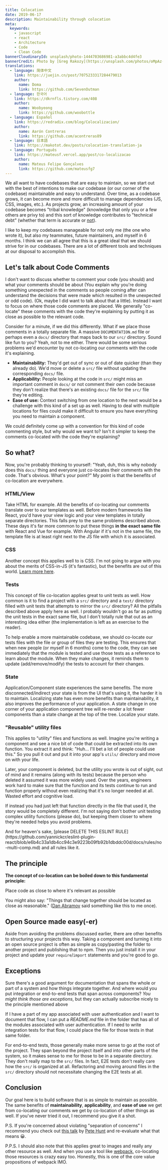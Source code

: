 ```yaml
---
title: Colocation
date: 2019-06-17
description: Maintainability through colocation
meta:
  keywords:
    - javascript
    - react
    - Architecture
    - Code
    - Clean Code
bannerCloudinaryId: unsplash/photo-1444703686981-a3abbc4d4fe3
bannerCredit: Photo by [Greg Rakozy](https://unsplash.com/photos/oMpAz-DN-9I)
translations:
  - language: 简体中文
    link: https://juejin.cn/post/7075233317284479013
    author:
      name: Doma
      link: https://github.com/SevenOutman
  - language: 한국어
    link: https://dkrnfls.tistory.com/408
    author:
      name: Woobyeong
      link: https://github.com/woobottle
  - language: Español
    link: https://redradix.com/blog/Colocalizacion/
    author:
      name: Aarón Contreras
      link: https://github.com/acontreras89
  - language: 日本語
    link: https://makotot.dev/posts/colocation-translation-ja
  - language: Português
    link: https://mateusf.vercel.app/post/co-localizacao
    author:
      name: Mateus Felipe Gonçalves
      link: https://github.com/mateusfg7
---
```


We all want to have codebases that are easy to maintain, so we start out with
the best of intentions to make our codebase (or our corner of the codebase)
maintainable and easy to understand. Over time, as a codebase grows, it can
become more and more difficult to manage dependencies (JS, CSS, images, etc.).
As projects grow, an increasing amount of your codebase becomes "tribal
knowledge" (knowledge that only you or a few others are privy to) and this sort
of knowledge contributes to "technical debt" (whether that term is accurate or
[not](https://twitter.com/ryanflorence/status/747983065738153985)).

I like to keep my codebases manageable for not only me (the one who wrote it),
but also my teammates, future maintainers, and myself in 6 months. I think we
can all agree that this is a great ideal that we should strive for in our
codebases. There are a lot of different tools and techniques at our disposal to
accomplish this.

## Let's talk about Code Comments

I don't want to discuss whether to comment your code (you should) and what your
comments should be about (You explain why you're doing something unexpected in
the comments so people coming after can understand the decisions that were made
which resulted in the unexpected or odd code). (Ok, maybe I did want to talk
about that a little). Instead I want to focus on where those code comments are
placed. We generally "co-locate" these comments with the code they're explaining
by putting it as close as possible to the relevant code.

Consider for a minute, if we did this differently. What if we place those
comments in a totally separate file. A massive `DOCUMENTATION.md` file or
perhaps even a `docs/` directory that maps back to our `src/` directory. Sound
like fun to you? Yeah, not to me either. There would be some serious problems
we'd encounter by not co-locating our comments with the code it's explaining.

- **Maintainability:** They'd get out of sync or out of date quicker (than they
  already do). We'd move or delete a `src/` file without updating the
  corresponding `docs/` file.
- **Applicability:** People looking at the code in `src/` might miss an
  important comment in `docs/` or not comment their own code because they don't
  realize that there's an existing `docs/` file for the `src/` file they're
  editing.
- **Ease of use:** Context switching from one location to the next would be a
  challenge with this kind of a set up as well. Having to deal with multiple
  locations for files could make it difficult to ensure you have everything you
  need to maintain a component.

We could definitely come up with a convention for this kind of code commenting
style, but why would we want to? Isn't it simpler to keep the comments
co-located with the code they're explaining?

## So what?

Now, you're probably thinking to yourself: "Yeah, duh, this is why nobody does
this `docs/` thing and everyone just co-locates their comments with the code.
That's obvious. What's your point?" My point is that the benefits of co-location
are everywhere.

### HTML/View

Take HTML for example. All the benefits of co-locating our comments translate
over to our templates as well. Before modern frameworks like React, you'd have
your view logic and your view templates in totally separate directories. This
falls prey to the same problems described above. These days it's far more common
to put these things **in the exact same file** with React and Vue for example.
With Angular if it's not in the same file, the template file is at least right
next to the JS file with which it is associated.

### CSS

Another concept this applies well to is CSS. I'm not going to argue with you
about the merits of CSS-in-JS (it's fantastic), but the benefits are out of this
world.
[Learn more here](https://medium.com/seek-blog/a-unified-styling-language-d0c208de2660).

### Tests

This concept of file co-location applies great to unit tests as well. How common
is it to find a project with a `src/` directory and a `test/` directory filled
with unit tests that attempts to mirror the `src/` directory? All the pitfalls
described above apply here as well. I probably wouldn't go as far as putting the
unit tests in the exact same file, but I don't totally rule that out as an
interesting idea either (the implementation is left as an exercise to the
reader).

To help enable a more maintainable codebase, we should co-locate our tests files
with the file or group of files they are testing. This ensures that when new
people (or myself in 6 months) come to the code, they can see immediately that
the module is tested and use those tests as a reference to learn about the
module. When they make changes, it reminds them to update (add/remove/modify)
the tests to account for their changes.

### State

Application/Component state experiences the same benefits. The more
disconnected/indirect your state is from the UI that's using it, the harder it
is to maintain. Localizing state has even more benefits than maintainability, it
also improves the performance of your application. A state change in one corner
of your application component tree will re-render a lot fewer components than a
state change at the top of the tree. Localize your state.

### "Reusable" utility files

This applies to "utility" files and functions as well. Imagine you're writing a
component and see a nice bit of code that could be extracted into its own
function. You extract it and think: "Huh... I'll bet a lot of people could use
this." So you pull it out and put it into your app's `utils/` directory and move
on with your life.

Later, your component is deleted, but the utility you wrote is out of sight, out
of mind and it remains (along with its tests) because the person who deleted it
assumed it was more widely used. Over the years, engineers work hard to make
sure that the function and its tests continue to run and function properly
without even realizing that it's no longer needed at all. Wasted effort and
cognitive load.

If instead you had just left that function directly in the file that used it,
the story would be completely different. I'm not saying don't bother unit
testing complex utility functions (please do), but keeping them closer to where
they're needed helps you avoid problems.

<callout-warning class="aside">
  And for heaven's sake, [please DELETE THIS ESLINT
  RULE](https://github.com/yannickcr/eslint-plugin-react/blob/e6b4c33a1db4cc94c3e9223b09fb92b1dbddc00d/docs/rules/no-multi-comp.md)
  and all rules like it.
</callout-warning>

## The principle

**The concept of co-location can be boiled down to this fundamental principle:**

<callout-success>
  Place code as close to where it's relevant as possible
</callout-success>

You might also say: "Things that change together should be located as close as
reasonable." ([Dan Abramov](https://twitter.com/dan_abramov) said something like
this to me once).

## Open Source made easy(-er)

Aside from avoiding the problems discussed earlier, there are other benefits to
structuring your projects this way. Taking a component and turning it into an
open source project is often as simple as copy/pasting the folder to another
project and publishing that to npm. Then you just install it in your project and
update your `require`/`import` statements and you're good to go.

## Exceptions

Sure there's a good argument for documentation that spans the whole or part of a
system and how things integrate together. And where would you put integration or
end-to-end tests that span across components? _You might think those are
exceptions_, but they can actually subscribe nicely to the principle mentioned
above

If I have a part of my app associated with user authentication and I want to
document that flow, I can put a _README.md_ file in the folder that has all of
the modules associated with user authentication. If I need to write integration
tests for that flow, I could place the file for those tests in that same folder.

For end-to-end tests, those generally make more sense to go at the root of the
project. They span beyond the project itself and into other parts of the system,
so it makes sense to me for those to be in a separate directory. They don't
really map to the `src/` files. In fact, E2E tests don't really care how the
`src/` is organized at all. Refactoring and moving around files in the `src/`
directory should not necessitate changing the E2E tests at all.

## Conclusion

Our goal here is to build software that is as simple to maintain as possible.
The same benefits of **maintainability**, **applicability**, and **ease of use**
we get from co-locating our comments we get by co-location of other things as
well. If you've never tried it out, I recommend you give it a shot.

P.S. If you're concerned about violating "separation of concerns" I recommend
you check out [this talk](https://youtu.be/x7cQ3mrcKaY) by
[Pete Hunt](https://twitter.com/floydophone) and re-evaluate what that means 😀.

P.P.S. I should also note that this applies great to images and really any other
resource as well. And when you use a tool like
[webpack](https://webpack.js.org), co-locating those resources is crazy easy
too. Honestly, this is one of the core value propositions of webpack IMO.
